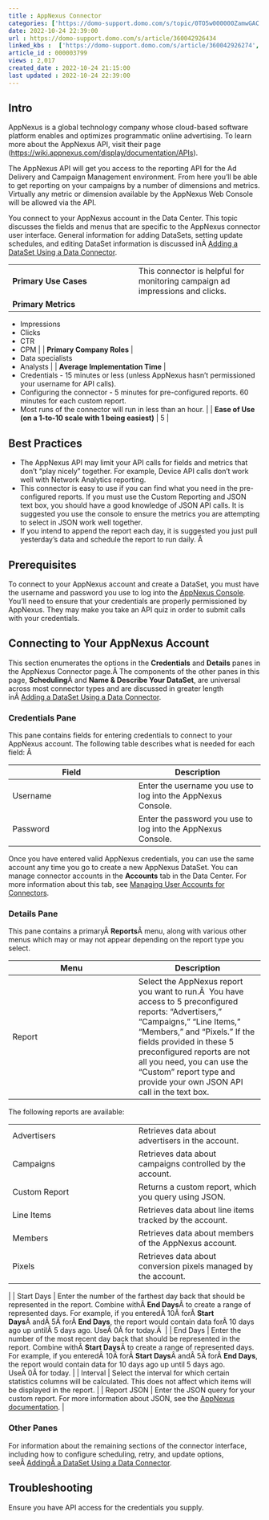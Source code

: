 ```yaml
---
title : AppNexus Connector
categories: ['https://domo-support.domo.com/s/topic/0TO5w000000ZamwGAC']
date: 2022-10-24 22:39:00
url : https://domo-support.domo.com/s/article/360042926434
linked_kbs :  ['https://domo-support.domo.com/s/article/360042926274', 'https://domo-support.domo.com/s/knowledge-base', 'https://domo-support.domo.com/s/article/360042925494', 'https://domo-support.domo.com/s/article/360043429953', 'https://domo-support.domo.com/s/article/360042926054', 'https://domo-support.domo.com/s/article/360043429933', 'https://domo-support.domo.com/s/article/360043429693', 'https://domo-support.domo.com/s/topic/0TO5w000000ZamwGAC', 'https://domo-support.domo.com/s/article/360042926434', 'https://domo-support.domo.com/s/article/360043429913']
article_id : 000003799
views : 2,017
created_date : 2022-10-24 21:15:00
last updated : 2022-10-24 22:39:00
---
```




Intro
-----


AppNexus is a global technology company whose cloud-based software platform enables and optimizes programmatic online advertising. To learn more about the AppNexus API, visit their page ([https://wiki.appnexus.com/display/documentation/APIs](https://wiki.appnexus.com/display/documentation/APIs "https://wiki.appnexus.com/display/documentation/APIs")).


The AppNexus API will get you access to the reporting API for the Ad Delivery and Campaign Management environment. From here you'll be able to get reporting on your campaigns by a number of dimensions and metrics. Virtually any metric or dimension available by the AppNexus Web Console will be allowed via the API.


You connect to your AppNexus account in the Data Center. This topic discusses the fields and menus that are specific to the AppNexus connector user interface. General information for adding DataSets, setting update schedules, and editing DataSet information is discussed inÂ [Adding a DataSet Using a Data Connector](..\adding_a_dataset_using_a_connector\index.md).




|  |  |
| --- | --- |
| **Primary Use Cases** | This connector is helpful for monitoring campaign ad impressions and clicks. |
| **Primary Metrics** | 
* Impressions
* Clicks
* CTR
* CPM
 |
| **Primary Company Roles** | 
* Data specialists
* Analysts
 |
| **Average Implementation Time** | 
* Credentials - 15 minutes or less (unless AppNexus hasn't permissioned your username for API calls).
* Configuring the connector - 5 minutes for pre-configured reports. 60 minutes for each custom report.
* Most runs of the connector will run in less than an hour.
 |
| **Ease of Use (on a 1-to-10 scale with 1 being easiest)** | 5 |


Best Practices
--------------



* The AppNexus API may limit your API calls for fields and metrics that don't "play nicely" together. For example, Device API calls don't work well with Network Analytics reporting.
* This connector is easy to use if you can find what you need in the pre-configured reports. If you must use the Custom Reporting and JSON text box, you should have a good knowledge of JSON API calls. It is suggested you use the console to ensure the metrics you are attempting to select in JSON work well together.
* If you intend to append the report each day, it is suggested you just pull yesterday's data and schedule the report to run daily. Â


Prerequisites
-------------


To connect to your AppNexus account and create a DataSet, you must have the username and password you use to log into the [AppNexus Console](https://console.appnexus.com "https://console.appnexus.com"). You'll need to ensure that your credentials are properly permissioned by AppNexus. They may make you take an API quiz in order to submit calls with your credentials.


Connecting to Your AppNexus Account
-----------------------------------


This section enumerates the options in the **Credentials** and **Details** panes in the AppNexus Connector page.Â The components of the other panes in this page, **Scheduling**Â and **Name & Describe Your DataSet**, are universal across most connector types and are discussed in greater length inÂ [Adding a DataSet Using a Data Connector](..\adding_a_dataset_using_a_connector\index.md "Adding a DataSet Using a Data Connector").


### Credentials Pane


This pane contains fields for entering credentials to connect to your AppNexus account. The following table describes what is needed for each field: Â 




| Field | Description |
| --- | --- |
| Username | Enter the username you use to log into the AppNexus Console. |
| Password | Enter the password you use to log into the AppNexus Console. |


Once you have entered valid AppNexus credentials, you can use the same account any time you go to create a new AppNexus DataSet. You can manage connector accounts in the **Accounts** tab in the Data Center. For more information about this tab, see [Managing User Accounts for Connectors](..\managing_user_accounts_for_connectors\index.html "Managing User Accounts for Connectors").


### Details Pane


This pane contains a primaryÂ **Reports**Â menu, along with various other menus which may or may not appear depending on the report type you select.




| Menu | Description |
| --- | --- |
| Report | Select the AppNexus report you want to run.Â  You have access to 5 preconfigured reports: "Advertisers," "Campaigns," "Line Items," "Members," and "Pixels." If the fields provided in these 5 preconfigured reports are not all you need, you can use the "Custom" report type and provide your own JSON API call in the text box.
The following reports are available:

|  |  |
| --- | --- |
| Advertisers | Retrieves data about advertisers in the account. |
| Campaigns | Retrieves data about campaigns controlled by the account. |
| Custom Report | Returns a custom report, which you query using JSON. |
| Line Items | Retrieves data about line items tracked by the account. |
| Members | Retrieves data about members of the AppNexus account. |
| Pixels | Retrieves data about conversion pixels managed by the account. |

 |
| Start Days | Enter the number of the farthest day back that should be represented in the report. Combine withÂ **End Days**Â to create a range of represented days. For example, if you enteredÂ 10Â forÂ **Start Days**Â andÂ 5Â forÂ **End Days**, the report would contain data forÂ 10 days ago up untilÂ 5 days ago. UseÂ 0Â for today.Â  |
| End Days | Enter the number of the most recent day back that should be represented in the report. Combine withÂ **Start Days**Â to create a range of represented days. For example, if you enteredÂ 10Â forÂ **Start Days**Â andÂ 5Â forÂ **End Days**, the report would contain data for 10 days ago up until 5 days ago. UseÂ 0Â for today. |
| Interval | Select the interval for which certain statistics columns will be calculated. This does not affect which items will be displayed in the report. |
| Report JSON | Enter the JSON query for your custom report. For more information about JSON, see the [AppNexus documentation](https://wiki.appnexus.com/display/sdk/Publisher+Analytics+Report "https://wiki.appnexus.com/display/sdk/Publisher+Analytics+Report"). |


### Other Panes


For information about the remaining sections of the connector interface, including how to configure scheduling, retry, and update options, seeÂ [AddingÂ a DataSet Using a Data Connector](..\adding_a_dataset_using_a_connector\index.md).


Troubleshooting
---------------


Ensure you have API access for the credentials you supply.